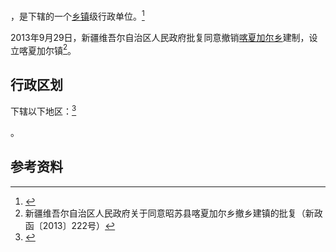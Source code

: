 {{中国乡级行政区|65/40/26/204/000}}

'''{{PAGENAMEBASE}}'''，是{{PRC admin/fullname|65/40/26/204/000|3}}下辖的一个[[乡镇|乡镇]]级行政单位。<ref>{{PRC admin/ref sgc|{{PRC admin/parent|65/40/26/204/000}}}}</ref>

2013年9月29日，新疆维吾尔自治区人民政府批复同意撤销[[喀夏加尔乡|喀夏加尔乡]]建制，设立喀夏加尔镇<ref>新疆维吾尔自治区人民政府关于同意昭苏县喀夏加尔乡撤乡建镇的批复（新政函〔2013〕222号）</ref>。

== 行政区划 ==

{{PAGENAMEBASE}}下辖以下地区：<ref>{{PRC admin/ref sgc|65/40/26/204/000}}</ref>

{{PRC admin/children|65/40/26/204/000}}。

== 参考资料 ==

{{reflist}}

{{行政区划小作品}}
{{PRC admin/navcat|65/40/26/204/000}}
